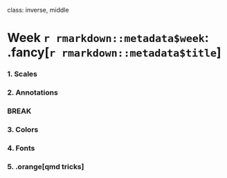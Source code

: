 
class: inverse, middle

# Week `r rmarkdown::metadata$week`: .fancy[`r rmarkdown::metadata$title`]

### 1. Scales
### 2. Annotations

### BREAK

### 3. Colors
### 4. Fonts
### 5. .orange[qmd tricks]
